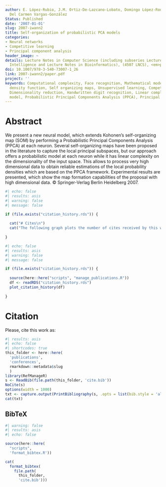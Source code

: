 ```yaml
---
author: E. López-Rubio, J.M. Ortiz-De-Lazcano-Lobato, Domingo López-Rodríguez, M.
  Del Carmen Vargas-González
Status: Published
date: '2007-01-01'
slug: 2007-iwann2
title: Self-organization of probabilistic PCA models
categories:
- Neural networks
- Competitive learning
- Principal component analysis
header_image: ~
details: Lecture Notes in Computer Science (including subseries Lecture Notes in Artificial
  Intelligence and Lecture Notes in Bioinformatics), (4507 LNCS), <em>pp. 211-218</em>
doi: 10.1007/978-3-540-73007-1_26
link: 2007-iwann2/paper.pdf
project: ''
keywords: Computational complexity, Face recognition, Mathematical models, Probability
  density function, Self organizing maps, Unsupervised learning, Competitive learning,
  Dimensionality reduction, Handwritten digit recognition, Linear complexity, Probabilistic
  model, Probabilistic Principal Components Analysis (PPCA), Principal component analysis
---
```


# Abstract

We present a new neural model, which extends Kohonen's self-organizing map (SOM) by performing a Probabilistic Principal Components Analysis (PPCA) at each neuron. Several self-organizing maps have been proposed in the literature to capture the local principal subspaces, but our approach offers a probabilistic model at each neuron while it has linear complexity on the dimensionality of the input space. This allows to process very high dimensional data to obtain reliable estimations of the local probability densities which are based on the PPCA framework. Experimental results are presented, which show the map formation capabilities of the proposal with high dimensional data. © Springer-Verlag Berlin Heidelberg 2007.

```r
#| echo: false
#| results: asis
#| warning: false
#| message: false

if (file.exists("citation_history.rds")) {
  
  cat("# Cites\n")
  cat("The following graph plots the number of cites received by this work from its publication, on a yearly basis.\n")
  
}
```

```r
#| echo: false
#| results: asis
#| warning: false
#| message: false

if (file.exists("citation_history.rds")) {
  
  source(here::here("scripts", "manage_publications.R"))
  df <- readRDS("citation_history.rds")
  plot_citation_history(df)
  
}
```


# Citation

Please, cite this work as:

```r
#| results: asis
#| echo: false
#| shortcodes: true
this_folder <- here::here(
  'publications', 
  'conferences', 
  rmarkdown::metadata$slug
  )
library(RefManageR)
s <- ReadBib(file.path(this_folder, 'cite.bib'))
NoCite(s) 
options(width = 1000) 
txt <- capture.output(PrintBibliography(s, .opts = list(bib.style = 'alphabetic', style = 'markdown')))
cat(txt)
```

  

::: {.callout-note appearance="minimal" collapse=true}

## BibTeX

```r
#| warning: false
#| results: asis
#| echo: false

source(here::here(
  "scripts", 
  'format_bibtex.R'))

cat(
  format_bibtex(
    file.path(
      this_folder, 
      'cite.bib')))
```

:::
